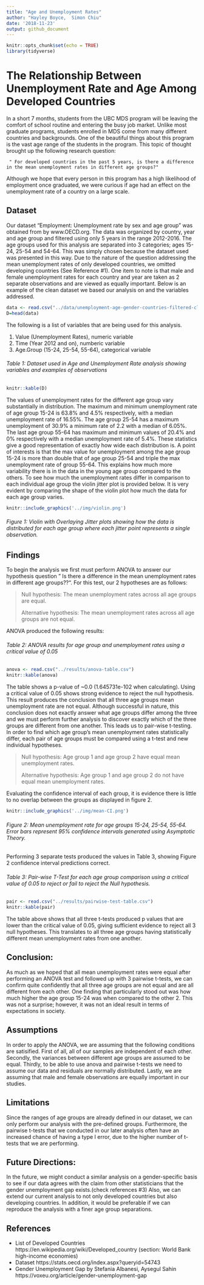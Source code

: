 ```yaml
---
title: "Age and Unemployment Rates"
author: "Hayley Boyce,  Simon Chiu"
date: '2018-11-23'
output: github_document
---
```


```r
knitr::opts_chunk$set(echo = TRUE)
library(tidyverse)
```

# The Relationship Between Unemployment Rate and Age Among Developed Countries 

In a short 7 months, students from the UBC MDS program will be leaving the comfort of school routine and entering the busy job market. Unlike most graduate programs, students enrolled in MDS come from many different countries and backgrounds. One of the beautiful things about this program is the vast age range of the students in the program. This topic of thought brought up the following research question: 

     " For developed countries in the past 5 years, is there a difference in the mean unemployment rates in different age groups?"

Although we hope that every person in this program has a high likelihood of employment once graduated, we were curious if age had an effect on the unemployment rate of a country on a large scale. 

## Dataset 

Our dataset “Employment: Unemployment rate by sex and age group” was obtained from by www.OECD.org. The data was organized by country, year and age group and filtered using only 5 years in the range 2012-2016. The age groups used for this analysis are separated into 3 categories; ages 15-24, 25-54 and 54-64. This was simply chosen because the dataset used was presented in this way. Due to the nature of the question addressing the mean unemployment rates of only developed countries, we omitted developing countries (See Reference #1). One item to note is that male and female unemployment rates for each country and year are taken as 2 separate observations and are viewed as equally important. Below is an example of the clean dataset we based our analysis on and the variables addressed. 



```r
data <- read.csv("../data/unemployment-age-gender-countries-filtered-clean.csv")
D=head(data)
```

The following is a list of variables that are being used for this analysis.

1. Value (Unemployment Rates), numeric variable
2. Time (Year 2012 and on), numberic variable
3. Age.Group (15-24, 25-54, 55-64), categorical variable

###### Table 1: Dataset used in Age and Unemployment Rate analysis showing variables and examples of observations 
```r
knitr::kable(D)
```


The values of unemployment rates for the different age group vary substantially in distribution. The maximum and minimum unemployment rate of age group 15-24 is 63.8% and 4.5% respectively, with a median unemployment rate of 16.55%. The age group 25-54 has a maximum unemployment of 30.9% a minimum rate of 2.2 with a median of 6.05%. The last age group 55-64 has maximum and minimum values of 20.4% and 0% respectively with a median unemployment rate of 5.4%. These statistics give a good representation of exactly how wide each distribution is. A point of interests is that the max value for unemployment among the age group 15-24 is more than double that of age group 25-54 and triple the max unemployment rate of group  55-64. This explains how much more variability there is in the data in the young age group compared to the others. To see how much the unemployment rates differ in comparison to each individual age group the violin jitter plot is provided below. It is very evident by comparing the shape of the violin plot how much the data for each age group varies. 

```r
knitr::include_graphics('../img/violin.png')
```

###### Figure 1: Violin with Overlaying Jitter plots showing how the data is distributed for each age group where each jitter point represents a single observation. 
  

## Findings

To begin the analysis we first must perform ANOVA to answer our hypothesis question " Is there a difference in the mean unemployment rates in different age groups??".  For this test, our 2 hypotheses are as follows:  

> Null hypothesis: The mean unemployment rates across all age groups are equal.  
>
> Alternative hypothesis: The mean unemployment rates across all age groups are not equal.  

ANOVA produced the following results: 

###### Table 2: ANOVA results for age group and unemployment rates using a critical value of 0.05 

```r
anova <- read.csv("../results/anova-table.csv")
knitr::kable(anova)
```

The table shows a p-value of ~0.0 (1.645731e-102 when calculating).  Using a critical value of 0.05 shows strong evidence to reject the null hypothesis.  This result produces the conclusion that all three age groups mean unemployment rate are not equal.  Although successful in nature, this conclusion does not exactly answer what age groups differ among the three and we must perform further analysis to discover exactly which of the three groups are different from one another. This leads us to pair-wise t-testing. In order to find which age group's mean unemployment rates statistically differ, each pair of age groups must be compared using a t-test and new individual hypotheses.

> Null hypothesis: Age group 1 and age group 2 have equal mean unemployment rates. 
>
> Alternative hypothesis: Age group 1 and age group 2 do not have equal mean unemployment rates.

Evaluating the confidence interval of each group, it is evidence there is little to no overlap between the groups as displayed in figure 2. 

```r
knitr::include_graphics('../img/mean-CI.png')
```

###### Figure 2: Mean unemployment rate for age groups 15-24, 25-54, 55-64. Error bars represent 95% confidence intervals generated using Asymptotic Theory. 


Performing 3 separate tests produced the values in Table 3, showing Figure 2 confidence interval predictions correct. 

###### Table 3: Pair-wise T-Test for each age group comparison using a critical value of 0.05 to reject or fail to reject the Null hypothesis. 

```r
pair <- read.csv("../results/pairwise-test-table.csv")
knitr::kable(pair)
```

The table above shows that all three t-tests produced p values that are lower than the critical value of 0.05, giving sufficient evidence to reject all 3 null hypotheses.  This translates to all three age groups having statistically different mean unemployment rates from one another.  

## Conclusion:
As much as we hoped that all mean unemployment rates were equal after performing an ANOVA test and followed up with 3 pairwise t-tests, we can confirm quite confidently that all three age groups are not equal and are all different from each other.  One finding that particularly stood out was how much higher the age group 15-24 was when compared to the other 2. This was not a surprise; however, it was not an ideal result in terms of expectations in society.

## Assumptions
In order to apply the ANOVA, we are assuming that the following conditions are satisified. First of all, all of our samples are independent of each other. Secondly, the variances between different age groups are assumed to be equal. Thirdly, to be able to use anova and pairwise t-tests we need to assume our data and residuals are normally distributed. 
Lastly, we are assuming that male and female observations are equally important in our studies.

## Limitations
Since the ranges of age groups are already defined in our dataset, we can only perform our analysis with the pre-defined groups. Furthermore, the pairwise t-tests that we conducted in our later analysis often have an increased chance of having a type I error, due to the higher number of t-tests that we are performing. 

## Future Directions:
In the future, we might conduct a similar analysis on a gender-specific basis to see if our data agrees with the claim from other statisticians that the gender unemployment gap exists.(check references #3)
Also, we can extend our current analysis to not only developed countries but also developing countries.
In addition, it would be preferable if we can reproduce the analysis with a finer age group separations.

## References
-    List of Developed Countries
https://en.wikipedia.org/wiki/Developed_country
(section: World Bank high-income economies)
-    Dataset
https://stats.oecd.org/index.aspx?queryid=54743
-    Gender Unemployment Gap by Stefania Albanesi, Aysegul Sahin
https://voxeu.org/article/gender-unemployment-gap




